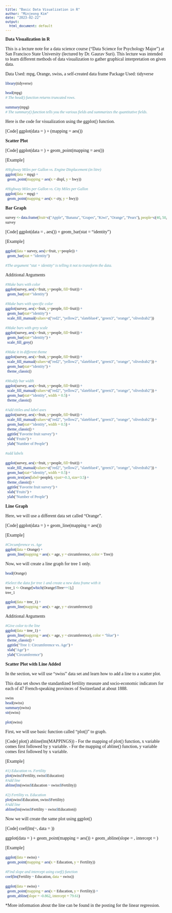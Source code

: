 ```yaml
---
title: "Basic Data Visualization in R"
author: "Minjeong Kim"
date: "2023-02-22"
output:
  html_document: default
---
```

<style type="text/css">

body, td {
   font-family: times, serif; font-size: 14px;
}
code.r{
  font-family: times, serif; font-size: 12px;
}
pre {
  font-family: times, serif; font-size: 12px
}
</style>

**Data Visualization in R**

This is a lecture note for a data science course ("Data Science for Psychology Major") at San Francisco State University (lectured by Dr. Gaurav Suri). This lecture was intended to learn different methods of data visualization to gather graphical interpretation on given data.

Data Used: mpg, Orange, swiss, a self-created data frame
Package Used: tidyverse

```r
library(tidyverse)
```

```r
head(mpg)
# The head() function returns truncated rows.

summary(mpg)
# The summary() function tells you the various fields and summarizes the quantitative fields.
```

Here is the code for visualization using the ggplot() function.

[Code]
ggplot(data = <DATA>) + <GEOM_FUNCTION>(mapping = aes(<MAPPINGS>))


**Scatter Plot**

[Code]
ggplot(data = <DATA>) + geom_point(mapping = aes(<MAPPINGS>))

[Example]
```r
#Highway Miles per Gallon vs. Engine Displacement (in litre)
ggplot(data = mpg) + 
  geom_point(mapping = aes(x = displ, y = hwy))

#Highway Miles per Gallon vs. City Miles per Gallon
ggplot(data = mpg) + 
  geom_point(mapping = aes(x = cty, y = hwy))

```


**Bar Graph**

```r
survey <- data.frame(fruit=c("Apple", "Banana", "Grapes", "Kiwi", "Orange", "Pears"), people=c(40, 50, 30, 15, 35, 20))
survey
```

[Code]
ggplot(data = <DATA>, aes(<MAPPINGS>)) + geom_bar(stat = "identity")

[Example]

```r
ggplot(data = survey, aes(x=fruit, y=people)) +
  geom_bar(stat = "identity")

#The argument "stat = identity" is telling it not to transform the data.
```

Additional Arguments

```r
#Make bars with color
ggplot(survey, aes(x=fruit, y=people, fill=fruit)) + 
  geom_bar(stat="identity")

#Make bars with specific color
ggplot(survey, aes(x=fruit, y=people, fill=fruit)) + 
  geom_bar(stat="identity") +
  scale_fill_manual(values=c("red2", "yellow2", "slateblue4", "green3", "orange", "olivedrab2"))

#Make bars with grey scale
ggplot(survey, aes(x=fruit, y=people, fill=fruit)) + 
  geom_bar(stat="identity") +
  scale_fill_grey()

#Make it in different theme
ggplot(survey, aes(x=fruit, y=people, fill=fruit)) + 
  scale_fill_manual(values=c("red2", "yellow2", "slateblue4", "green3", "orange", "olivedrab2")) +
  geom_bar(stat="identity") +
  theme_classic()

#Modify bar width
ggplot(survey, aes(x=fruit, y=people, fill=fruit)) + 
  scale_fill_manual(values=c("red2", "yellow2", "slateblue4", "green3", "orange", "olivedrab2")) +
  geom_bar(stat="identity", width = 0.5) +
  theme_classic()

#Add titiles and label axes
ggplot(survey, aes(x=fruit, y=people, fill=fruit)) + 
  scale_fill_manual(values=c("red2", "yellow2", "slateblue4", "green3", "orange", "olivedrab2")) +
  geom_bar(stat="identity", width = 0.5) +
  theme_classic() +
  ggtitle("Favorite fruit survey") +
  xlab("Fruits") +
  ylab("Number of People")

#add labels 

ggplot(survey, aes(x=fruit, y=people, fill=fruit)) + 
  scale_fill_manual(values=c("red2", "yellow2", "slateblue4", "green3", "orange", "olivedrab2")) +
  geom_bar(stat="identity", width = 0.5) +
  geom_text(aes(label=people), vjust=-0.3, size=3.5) +
  theme_classic() +
  ggtitle("Favorite fruit survey") +
  xlab("Fruits") +
  ylab("Number of People")

```

**Line Graph**

Here, we will use a different data set called "Orange".

[Code]
ggplot(data = <DATA>) + geom_line(mapping = aes(<MAPPINGS>))

[Example]
```r
#Circumference vs. Age
ggplot(data = Orange) +
  geom_line(mapping = aes(x = age, y = circumference, color = Tree))

```

Now, we will create a line graph for tree 1 only.

```r
head(Orange)

#Select the data for tree 1 and create a new data frame with it
tree_1 <- Orange[which(Orange$Tree==1),]
tree_1
```

```r
ggplot(data = tree_1) +
  geom_line(mapping = aes(x = age, y = circumference))
```


Additional Arguments

```r
#Give color to the line
ggplot(data = tree_1) +
  geom_line(mapping = aes(x = age, y = circumference), color = "blue") +
  theme_classic() +
  ggtitle("Tree 1: Circumference vs. Age") +
  xlab("Age") +
  ylab("Circumference")
```


**Scatter Plot with Line Added**

In the section, we will use "swiss" data set and learn how to add a line to a scatter plot.

This data set shows the standardized fertility measure and socio-economic indicators for each of 47 French-speaking provinces of Switzerland at about 1888. 

```r
swiss
head(swiss)
summary(swiss)
str(swiss)

plot(swiss)
```


First, we will use basic function called "plot()" to graph.

[Code]
plot(<MAPPINGS>)
abline(lm(MAPPINGS))
- For the mapping of plot() function, x variable comes first followed by y variable.
- For the mapping of abline() function, y variable comes first followed by x variable.

[Example]

```r
#1) Education vs. Fertility
plot(swiss$Fertility, swiss$Education)
#Add line
abline(lm(swiss$Education ~ swiss$Fertility))

#2) Fertility vs. Education
plot(swiss$Education, swiss$Fertility)
#Add line
abline(lm(swiss$Fertility ~ swiss$Education))
```


Now we will create the same plot using ggplot()

[Code]
coef(lm(<VAR2>~<VAR1>, data = <DATA>))

ggplot(data = <DATA>) + 
geom_point(mapping = aes(<MAPPINGS>)) +
geom_abline(slope = <SLOPE>, intercept = <INTERCEPT>)

[Example]

```r
ggplot(data = swiss) + 
  geom_point(mapping = aes(x = Education, y = Fertility))

#Find slope and intercept using coef() function
coef(lm(Fertility ~ Education, data = swiss))

ggplot(data = swiss) + 
  geom_point(mapping = aes(x = Education, y = Fertility)) +
  geom_abline(slope = -0.862, intercept = 79.61)
```

*More information about the line can be found in the posting for the linear regression. 

